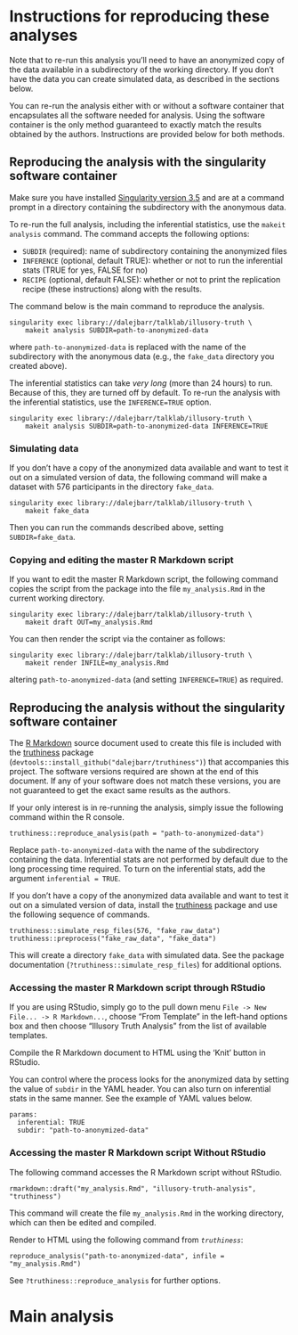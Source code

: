 # Instructions for reproducing these analyses

Note that to re-run this analysis you'll need to have an anonymized copy of the data available in a subdirectory of the working directory. If you don't have the data you can create simulated data, as described in the sections below.

You can re-run the analysis either with or without a software container that encapsulates all the software needed for analysis. Using the software container is the only method guaranteed to exactly match the results obtained by the authors. Instructions are provided below for both methods.

## Reproducing the analysis with the singularity software container

Make sure you have installed [Singularity version 3.5](https://sylabs.io/guides/3.5/user-guide/) and are at a command prompt in a directory containing the subdirectory with the anonymous data.

To re-run the full analysis, including the inferential statistics, use the `makeit analysis` command.  The command accepts the following options:

* `SUBDIR` (required): name of subdirectory containing the anonymized files
* `INFERENCE` (optional, default TRUE): whether or not to run the inferential stats (TRUE for yes, FALSE for no)
* `RECIPE` (optional, default FALSE): whether or not to print the replication recipe (these instructions) along with the results.

The command below is the main command to reproduce the analysis.

```
singularity exec library://dalejbarr/talklab/illusory-truth \ 
    makeit analysis SUBDIR=path-to-anonymized-data
```

where `path-to-anonymized-data` is replaced with the name of the subdirectory with the anonymous data (e.g., the `fake_data` directory you created above).

The inferential statistics can take *very long* (more than 24 hours) to run. Because of this, they are turned off by default. To re-run the analysis with the inferential statistics, use the `INFERENCE=TRUE` option.

```
singularity exec library://dalejbarr/talklab/illusory-truth \ 
    makeit analysis SUBDIR=path-to-anonymized-data INFERENCE=TRUE
```

### Simulating data

If you don't have a copy of the anonymized data available and want to test it out on a simulated version of data, the following command will make a dataset with 576 participants in the directory `fake_data`. 

```
singularity exec library://dalejbarr/talklab/illusory-truth \
    makeit fake_data
```

Then you can run the commands described above, setting `SUBDIR=fake_data`.

### Copying and editing the master R Markdown script

If you want to edit the master R Markdown script, the following command copies the script from the package into the file `my_analysis.Rmd` in the current working directory.

```
singularity exec library://dalejbarr/talklab/illusory-truth \
    makeit draft OUT=my_analysis.Rmd
```

You can then render the script via the container as follows:

```
singularity exec library://dalejbarr/talklab/illusory-truth \
    makeit render INFILE=my_analysis.Rmd
```

altering `path-to-anonymized-data` (and setting `INFERENCE=TRUE`) as required.

## Reproducing the analysis without the singularity software container

The [R Markdown](https://rmarkdown.rstudio.com/index.html) source document used to create this file is included with the [truthiness](https://github.com/dalejbarr/truthiness) package (`devtools::install_github("dalejbarr/truthiness")`) that accompanies this project.  The software versions required are shown at the end of this document. If any of your software does not match these versions, you are not guaranteed to get the exact same results as the authors.

If your only interest is in re-running the analysis, simply issue the following command within the R console.

```
truthiness::reproduce_analysis(path = "path-to-anonymized-data")
```

Replace `path-to-anonymized-data` with the name of the subdirectory containing the data. Inferential stats are not performed by default due to the long processing time required. To turn on the inferential stats, add the argument `inferential = TRUE`.

If you don't have a copy of the anonymized data available and want to test it out on a simulated version of data, install the [truthiness](https://github.com/dalejbarr/truthiness) package and use the following sequence of commands.

```
truthiness::simulate_resp_files(576, "fake_raw_data")
truthiness::preprocess("fake_raw_data", "fake_data")
```

This will create a directory `fake_data` with simulated data. See the package documentation (`?truthiness::simulate_resp_files`) for additional options.

### Accessing the master R Markdown script through RStudio

If you are using RStudio, simply go to the pull down menu 
`File -> New File... -> R Markdown...`, choose "From Template" in the left-hand options box and then choose "Illusory Truth Analysis" from the list of available templates.

Compile the R Markdown document to HTML using the 'Knit' button in RStudio. 

You can control where the process looks for the anonymized data by setting the value of `subdir` in the YAML header. You can also turn on inferential stats in the same manner. See the example of YAML values below.

```
params:
  inferential: TRUE
  subdir: "path-to-anonymized-data"
```

### Accessing the master R Markdown script Without RStudio

The following command accesses the R Markdown script without RStudio.

```
rmarkdown::draft("my_analysis.Rmd", "illusory-truth-analysis", "truthiness")
```

This command will create the file `my_analysis.Rmd` in the working directory, which can then be edited and compiled.

Render to HTML using the following command from *`truthiness`*:

```
reproduce_analysis("path-to-anonymized-data", infile = "my_analysis.Rmd")
```

See `?truthiness::reproduce_analysis` for further options.

# Main analysis
